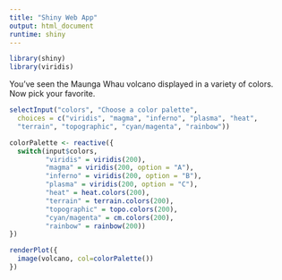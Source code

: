 ---
title: "Shiny Web App"
output: html_document
runtime: shiny
---

```{r include = FALSE}
library(shiny)
library(viridis)
```

You've seen the Maunga Whau volcano displayed in a variety of colors. Now pick your favorite.

```{r echo = FALSE}
selectInput("colors", "Choose a color palette", 
  choices = c("viridis", "magma", "inferno", "plasma", "heat",
  "terrain", "topographic", "cyan/magenta", "rainbow"))

colorPalette <- reactive({
  switch(input$colors, 
         "viridis" = viridis(200),
         "magma" = viridis(200, option = "A"),
         "inferno" = viridis(200, option = "B"),
         "plasma" = viridis(200, option = "C"),
         "heat" = heat.colors(200),
         "terrain" = terrain.colors(200),
         "topographic" = topo.colors(200),
         "cyan/magenta" = cm.colors(200),
         "rainbow" = rainbow(200))
})

renderPlot({
  image(volcano, col=colorPalette())
})
```


